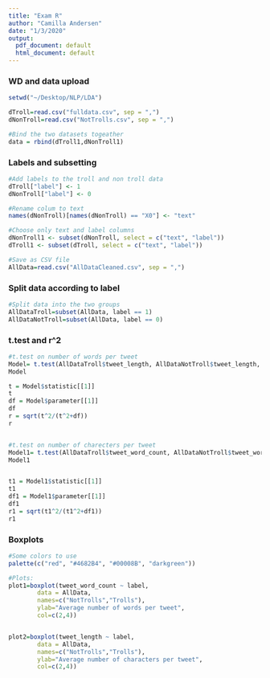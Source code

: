 ```yaml
---
title: "Exam R"
author: "Camilla Andersen"
date: "1/3/2020"
output:
  pdf_document: default
  html_document: default
---
```

### WD and data upload
```r
setwd("~/Desktop/NLP/LDA")

dTroll=read.csv("fulldata.csv", sep = ",")
dNonTroll=read.csv("NotTrolls.csv", sep = ",")

#Bind the two datasets togeather
data = rbind(dTroll1,dNonTroll1)

```

### Labels and subsetting 
```r
#Add labels to the troll and non troll data 
dTroll["label"] <- 1
dNonTroll["label"] <- 0

#Rename colum to text
names(dNonTroll)[names(dNonTroll) == "X0"] <- "text"

#Choose only text and label columns 
dNonTroll1 <- subset(dNonTroll, select = c("text", "label"))
dTroll1 <- subset(dTroll, select = c("text", "label"))

#Save as CSV file
AllData=read.csv("AllDataCleaned.csv", sep = ",")

```

### Split data according to label 
```r

#Split data into the two groups
AllDataTroll=subset(AllData, label == 1)
AllDataNotTroll=subset(AllData, label == 0)

```

### t.test and r^2 
```r

#t.test on number of words per tweet 
Model= t.test(AllDataTroll$tweet_length, AllDataNotTroll$tweet_length, paried=TRUE)
Model

t = Model$statistic[[1]]
t
df = Model$parameter[[1]]
df
r = sqrt(t^2/(t^2+df))
r


#t.test on number of charecters per tweet
Model1= t.test(AllDataTroll$tweet_word_count, AllDataNotTroll$tweet_word_count, paried=TRUE)
Model1


t1 = Model1$statistic[[1]]
t1
df1 = Model1$parameter[[1]]
df1
r1 = sqrt(t1^2/(t1^2+df1))
r1

```

### Boxplots 
```r

#Some colors to use
palette(c("red", "#4682B4", "#00008B", "darkgreen"))

#Plots: 
plot1=boxplot(tweet_word_count ~ label,
        data = AllData,
        names=c("NotTrolls","Trolls"),
        ylab="Average number of words per tweet",
        col=c(2,4))


plot2=boxplot(tweet_length ~ label,
        data = AllData,
        names=c("NotTrolls","Trolls"),
        ylab="Average number of characters per tweet",
        col=c(2,4))

```

